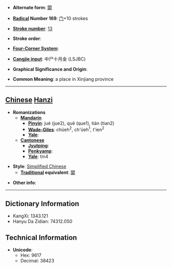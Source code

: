 * '''Alternate form''': [[闐]]

* '''[[Wiktionary:Chinese radical index| Radical]] Number 169''': [[Wiktionary:Chinese radical index 门|门]]+10 strokes

* '''[[Wiktionary:Chinese total strokes index|Stroke number]]''': [[Wiktionary:Chinese total strokes index 13|13]]

* '''Stroke order''': 

* '''[[Wiktionary:Chinese four corner index|Four-Corner System]]''': 

* '''[[Wiktionary:Chinese Cangjie index|Cangjie input]]''': 中尸十月金 (LSJBC)

* '''Graphical Significance and Origin''': 

* '''Common Meaning''': a place in Xinjiang province

----

== [[Chinese]] [[Hanzi]] ==

* '''Romanizations'''
** '''[[Mandarin]]'''
*** '''[[Pinyin]]''': jué (jue2), quē (que1), tián (tian2)
*** '''[[Wade-Giles]]''': chüeh<sup>2</sup>, ch'üeh<sup>1</sup>, t'ien<sup>2</sup>
*** '''[[Yale]]''': 
** '''[[Cantonese]]'''
*** '''[[Jyutping]]''':
*** '''[[Penkyamp]]''': 
*** '''[[Yale]]''': tin4

* '''Style''': [[Simplified Chinese]] 
** '''[[Traditional Chinese|Traditional]] equivalent''': [[闐]]

* '''Other info''': 

----

== Dictionary Information ==

* KangXi: 1343.121
* Hanyu Da Zidian: 74312.050

== Technical Information ==

* '''Unicode''':
** Hex: 9617
** Decimal: 38423